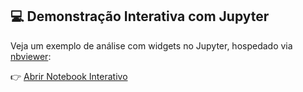 ## 💻 Demonstração Interativa com Jupyter

Veja um exemplo de análise com widgets no Jupyter, hospedado via [nbviewer](https://nbviewer.org):

👉 [Abrir Notebook Interativo](https://nbviewer.org/github/idespindola/idespindola.github.io/blob/main/notebooks/widget_demo.ipynb)
